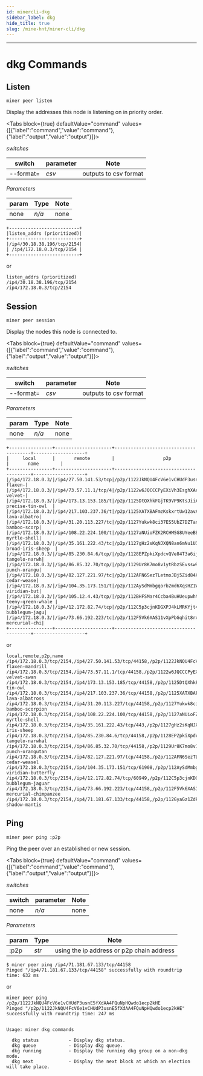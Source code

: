 ```yaml
---
id: minercli-dkg
sidebar_label: dkg
hide_title: true
slug: /mine-hnt/miner-cli/dkg
---
```



---

# dkg Commands

## Listen

```
miner peer listen
```

Display the addresses this node is listening on in priority order.

<Tabs
  block={true}
  defaultValue="command"
  values={[{"label":"command","value":"command"},{"label":"output","value":"output"}]}>
<TabItem value="command">

_switches_

| switch              | parameter | Note                                   |
| ------------------- | --------- | -------------------------------------- |
| --format=           | _csv_     | outputs to csv format                  |


_Parameters_

| param               | Type     | Note                                   |
| ------------------- | -------- | -------------------------------------- |
| none                | _n/a_    | none                                   |

</TabItem>
<TabItem value="output">

```
+--------------------------+
|listen_addrs (prioritized)|
+--------------------------+
|/ip4/30.18.38.196/tcp/2154|
| /ip4/172.18.0.3/tcp/2154 |
+--------------------------+
```
or
```
listen_addrs (prioritized)
/ip4/30.18.38.196/tcp/2154
/ip4/172.18.0.3/tcp/2154
```

</TabItem>
</Tabs>

## Session

```
miner peer session
```

Display the nodes this node is connected to.

<Tabs
  block={true}
  defaultValue="command"
  values={[{"label":"command","value":"command"},{"label":"output","value":"output"}]}>
<TabItem value="command">

_switches_

| switch              | parameter | Note                                   |
| ------------------- | --------- | -------------------------------------- |
| --format=           | _csv_     | outputs to csv format                  |


_Parameters_

| param               | Type     | Note                                   |
| ------------------- | -------- | -------------------------------------- |
| none                | _n/a_    | none                                   |

</TabItem>
<TabItem value="output">

```
+----------------+---------------------+---------------------------------------+-------------------+
|     local      |       remote        |                  p2p                  |       name        |
+----------------+---------------------+---------------------------------------+-------------------+
|/ip4/172.18.0.3/|/ip4/27.50.141.53/tcp|/p2p/1122JkNQU4FcV6e1vCHUdP3usnE5fXdAA4|magnificent-flaxen-|
|/ip4/172.18.0.3/|/ip4/73.57.11.1/tcp/4|/p2p/1122w6JQCCCPyEXiVh3EsghXAeMkZdcuVT|interesting-velvet-|
|/ip4/172.18.0.3/|/ip4/173.13.153.185/t|/p2p/1125DtQXhkFGjTK9VP9KtsJiiAMEjM9S2m|  precise-tin-owl  |
|/ip4/172.18.0.3/|/ip4/217.103.237.36/t|/p2p/1125XATXBAFmzKskxrtUw12avATVsCj1Dz|modern-lava-albatro|
|/ip4/172.18.0.3/|/ip4/31.20.113.227/tc|/p2p/1127Yukwk8ci37ES5UbZ7DZTax4vLLa2as|fierce-bamboo-scorp|
|/ip4/172.18.0.3/|/ip4/108.22.224.100/t|/p2p/1127aNUioFZK2RCHMSG8UYeeBBJFCWugbf|bouncy-myrtle-shell|
|/ip4/172.18.0.3/|/ip4/35.161.222.43/tc|/p2p/1127gHz2sKqNJXQN8an6mNu1U3RusHyXkq| broad-iris-sheep  |
|/ip4/172.18.0.3/|/ip4/85.230.84.6/tcp/|/p2p/1128EPZpkiXpdcvQVe84T3a6ijpic3kyZW|tangy-tangelo-narwh|
|/ip4/172.18.0.3/|/ip4/86.85.32.70/tcp/|/p2p/1129Ur8K7mo8v1ytRbzSEvsswRuoF6g8qk|atomic-punch-orangu|
|/ip4/172.18.0.3/|/ip4/82.127.221.97/tc|/p2p/112AFN6SezTLetmoJBj5Zid84XupKFyjme|damaged-cedar-wease|
|/ip4/172.18.0.3/|/ip4/104.35.173.151/t|/p2p/112AySdMmbgqorb2md6XqsHZ1W8sschZi7|skinny-viridian-but|
|/ip4/172.18.0.3/|/ip4/105.12.4.43/tcp/|/p2p/112BHFSMar4Ccba4BuHUeupwht2t1XAdE3| teeny-green-whale |
|/ip4/172.18.0.3/|/ip4/12.172.82.74/tcp|/p2p/112C5p3cjnKDGXPJ4kLMRKYjt4KjGRGojd|zany-bubblegum-jagu|
|/ip4/172.18.0.3/|/ip4/73.66.192.223/tc|/p2p/112F5Vk6XAS11vXpPbGqhit8rxy97NwpHn|macho-mercurial-chi|
+----------------+---------------------+---------------------------------------+-------------------+
```
or
```
local,remote,p2p,name
/ip4/172.18.0.3/tcp/2154,/ip4/27.50.141.53/tcp/44158,/p2p/1122JkNQU4FcV6e1vCHUdP3usnE5fXdAA4FQuNpHQwdo1ecp2kHE,magnificent-flaxen-mandrill
/ip4/172.18.0.3/tcp/2154,/ip4/73.57.11.1/tcp/44158,/p2p/1122w6JQCCCPyEXiVh3EsghXAeMkZdcuVTVoPuyCcfw78tK8GL5k,interesting-velvet-swan
/ip4/172.18.0.3/tcp/2154,/ip4/173.13.153.185/tcp/44158,/p2p/1125DtQXhkFGjTK9VP9KtsJiiAMEjM9S2mgStQrc6hH3GGqB5mzF,precise-tin-owl
/ip4/172.18.0.3/tcp/2154,/ip4/217.103.237.36/tcp/44158,/p2p/1125XATXBAFmzKskxrtUw12avATVsCj1DzDtYKGt8jAh6vygspw3,modern-lava-albatross
/ip4/172.18.0.3/tcp/2154,/ip4/31.20.113.227/tcp/44158,/p2p/1127Yukwk8ci37ES5UbZ7DZTax4vLLa2asuzs59X8WszshK4ZnT,fierce-bamboo-scorpion
/ip4/172.18.0.3/tcp/2154,/ip4/108.22.224.100/tcp/44158,/p2p/1127aNUioFZK2RCHMSG8UYeeBBJFCWugbfikBJg7ixhBJuEWakgJ,bouncy-myrtle-shell
/ip4/172.18.0.3/tcp/2154,/ip4/35.161.222.43/tcp/443,/p2p/1127gHz2sKqNJXQN8an6mNu1U3RusHyXkqp9HcwpDVLNL2hqf961,broad-iris-sheep
/ip4/172.18.0.3/tcp/2154,/ip4/85.230.84.6/tcp/44158,/p2p/1128EPZpkiXpdcvQVe84T3a6ijpic3kyZW2VhSMXFpBa12KAhBUs,tangy-tangelo-narwhal
/ip4/172.18.0.3/tcp/2154,/ip4/86.85.32.70/tcp/44158,/p2p/1129Ur8K7mo8v1ytRbzSEvsswRuoF6g8qkwYnhhpab4jdNGt8aQ2,atomic-punch-orangutan
/ip4/172.18.0.3/tcp/2154,/ip4/82.127.221.97/tcp/44158,/p2p/112AFN6SezTLetmoJBj5Zid84XupKFyjmezeB48aJDBRAHsyi7mQ,damaged-cedar-weasel
/ip4/172.18.0.3/tcp/2154,/ip4/104.35.173.151/tcp/61908,/p2p/112AySdMmbgqorb2md6XqsHZ1W8sschZi7HAbQWpjsvvozoTvD4o,skinny-viridian-butterfly
/ip4/172.18.0.3/tcp/2154,/ip4/12.172.82.74/tcp/60949,/p2p/112C5p3cjnKDGXPJ4kLMRKYjt4KjGRGojd3D26L4XMyaaiFL2Si9,zany-bubblegum-jaguar
/ip4/172.18.0.3/tcp/2154,/ip4/73.66.192.223/tcp/44158,/p2p/112F5Vk6XAS11vXpPbGqhit8rxy97NwpHngKW7kMufsdmsyWgSVd,macho-mercurial-chimpanzee
/ip4/172.18.0.3/tcp/2154,/ip4/71.181.67.133/tcp/44158,/p2p/112GyaGz1Zdk49zKvvsxPgKFEVkup37UZfYswKXLLn6FjkJfMEFi,beautiful-shadow-mantis
```

</TabItem>
</Tabs>


## Ping

```
miner peer ping :p2p
```

Ping the peer over an established or new session.

<Tabs
  block={true}
  defaultValue="command"
  values={[{"label":"command","value":"command"},{"label":"output","value":"output"}]}>
<TabItem value="command">

_switches_

| switch              | parameter | Note                                   |
| ------------------- | --------- | -------------------------------------- |
| none                | _n/a_     | none                                   |


_Parameters_

| param               | Type     | Note                                           |
| ------------------- | -------- | ---------------------------------------------- |
| :p2p                | _str_    | using the ip address or p2p chain address      |

</TabItem>
<TabItem value="output">

```
$ miner peer ping /ip4/71.181.67.133/tcp/44158
Pinged "/ip4/71.181.67.133/tcp/44158" successfully with roundtrip time: 632 ms
```
or
```
miner peer ping /p2p/1122JkNQU4FcV6e1vCHUdP3usnE5fXdAA4FQuNpHQwdo1ecp2kHE
Pinged "/p2p/1122JkNQU4FcV6e1vCHUdP3usnE5fXdAA4FQuNpHQwdo1ecp2kHE" successfully with roundtrip time: 247 ms

```

</TabItem>
</Tabs>


```

Usage: miner dkg commands

  dkg status           - Display dkg status.
  dkg queue            - Display dkg queue.
  dkg running          - Display the running dkg group on a non-dkg mode.
  dkg next             - Display the next block at which an election will take place.

```